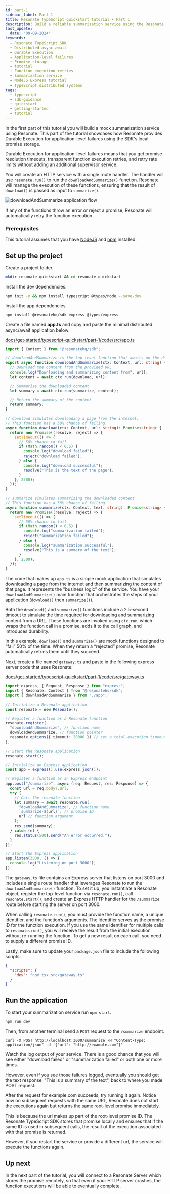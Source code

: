 ```yaml
---
id: part-1
sidebar_label: Part 1
title: Resonate TypeScript quickstart tutorial • Part 1
description: Build a reliable summarization service using the Resonate TypeScript SDK. This step-by-step tutorial demonstrates how to leverage Durable Execution to handle application-level failures with local promise storage, automatic retries, and transparent execution management.
last_update:
  date: "09-09-2024"
keywords:
  - Resonate TypeScript SDK
  - Distributed async await
  - Durable Execution
  - Application-level failures
  - Promise storage
  - tutorial
  - Function execution retries
  - Summarization service
  - NodeJS Express tutorial
  - TypeScript distributed systems
tags:
  - typescript
  - sdk-guidance
  - quickstart
  - getting-started
  - tutorial
---
```


In the first part of this tutorial you will build a mock summarization service using Resonate.
This part of the tutorial showcases how Resonate provides Durable Execution for application-level failures using the SDK's local promise storage.

Durable Execution for application-level failures means that you get promise resolution timeouts, transparent function execution retries, and retry rate limits without adding an additional supervisor service.

You will create an HTTP service with a single route handler.
The handler will use `resonate.run()` to run the `downloadAndSummarize()` function.
Resonate will manage the execution of these functions, ensuring that the result of `download()` is passed as input to `summarize()`.

![downloadAndSummarize application flow](/img/d&l-callgraph.gif)

If any of the functions throw an error or reject a promise, Resonate will automatically retry the function execution.

### Prerequisites

This tutorial assumes that you have [NodeJS](https://nodejs.org/en) and [npm](https://www.npmjs.com/) installed.

## Set up the project

Create a project folder.

```bash
mkdir resonate-quickstart && cd resonate-quickstart
```

Install the dev dependencies.

```bash
npm init -y && npm install typescript @types/node --save-dev
```

Install the app dependencies.

```bash
npm install @resonatehq/sdk express @types/express
```

Create a file named **app.ts** and copy and paste the minimal distributed async/await application below:

<!--SNIPSTART quickstart-ts-part-1-app-->
[docs/get-started/typescript-quickstart/part-1/code/src/app.ts](https://github.com/resonatehq/docs/blob/main/docs/get-started/typescript-quickstart/part-1/code/src/app.ts)
```ts
import { Context } from "@resonatehq/sdk";

// downloadAndSummarize is the top level function that awaits on the download and summarize functions.
export async function downloadAndSummarize(ctx: Context, url: string) {
  // Download the content from the provided URL
  console.log("Downloading and summarizing content from", url);
  let content = await ctx.run(download, url);

  // Summarize the downloaded content
  let summary = await ctx.run(summarize, content);

  // Return the summary of the content
  return summary;
}

// download simulates downloading a page from the internet.
// This function has a 50% chance of failing.
async function download(ctx: Context, url: string): Promise<string> {
  return new Promise((resolve, reject) => {
    setTimeout(() => {
      // 50% chance to fail
      if (Math.random() < 0.5) {
        console.log("download failed");
        reject("download failed");
      } else {
        console.log("download successful");
        resolve("This is the text of the page");
      }
    }, 2500);
  });
}

// summarize simulates summarizing the downloaded content
// This function has a 50% chance of failing.
async function summarize(ctx: Context, text: string): Promise<string> {
  return new Promise((resolve, reject) => {
    setTimeout(() => {
      // 50% chance to fail
      if (Math.random() < 0.5) {
        console.log("summarization failed");
        reject("summarization failed");
      } else {
        console.log("summarization successful");
        resolve("This is a summary of the text");
      }
    }, 2500);
  });
}
```
<!--SNIPEND-->

The code that makes up `app.ts` is a simple mock application that simulates downloading a page from the internet and then summarizing the content of that page.
It represents the "business logic" of the service.
You have your `downloadAndSummarize()` main function that orchestrates the steps of your application (`download()` then `summarize()`).

Both the `download()` and `summarize()` functions include a 2.5-second timeout to simulate the time required for downloading and summarizing content from a URL.
These functions are invoked using `ctx.run`, which wraps the function call in a promise, adds it to the call graph, and introduces durability.

In this example, `download()` and `summarize()` are mock functions designed to “fail” 50% of the time.
When they return a “rejected” promise, Resonate automatically retries them until they succeed.

Next, create a file named `gateway.ts` and paste in the following express server code that uses Resonate:

<!--SNIPSTART quickstart-ts-part-1-gateway-->
[docs/get-started/typescript-quickstart/part-1/code/src/gateway.ts](https://github.com/resonatehq/docs/blob/main/docs/get-started/typescript-quickstart/part-1/code/src/gateway.ts)
```ts
import express, { Request, Response } from "express";
import { Resonate, Context } from "@resonatehq/sdk";
import { downloadAndSummarize } from "./app";

// Initialize a Resonate application.
const resonate = new Resonate();

// Register a function as a Resonate function
resonate.register(
  "downloadAndSummarize", // function name
  downloadAndSummarize, // function pointer
  resonate.options({ timeout: 20000 }) // set a total execution timeout of 20 seconds
);

// Start the Resonate application
resonate.start();

// Initialize an Express application.
const app = express().use(express.json());

// Register a function as an Express endpoint
app.post("/summarize", async (req: Request, res: Response) => {
  const url = req.body?.url;
  try {
    // Call the resonate function
    let summary = await resonate.run(
      "downloadAndSummarize", // function name
      `summarize-${url}`, // promise ID
      url // function argument
    );
    res.send(summary);
  } catch (e) {
    res.status(500).send("An error occurred.");
  }
});

// Start the Express application
app.listen(3000, () => {
  console.log("Listening on port 3000");
});
```
<!--SNIPEND-->

The `gateway.ts` file contains an Express server that listens on port 3000 and includes a single route handler that leverages Resonate to run the `downloadAndSummarize()` function.
To set it up, you instantiate a Resonate object, register the top-level function via `resonate.run()`, call `resonate.start()`, and create an Express HTTP handler for the `/summarize` route before starting the server on port 3000.

When calling `resonate.run()`, you must provide the function name, a unique identifier, and the function’s arguments.
The identifier serves as the promise ID for the function execution.
If you use the same identifier for multiple calls to `resonate.run()`, you will receive the result from the initial execution without re-running the function.
To get a new result on each call, you need to supply a different promise ID.

Lastly, make sure to update your `package.json` file to include the following scripts:

```json
{
  "scripts": {
    "dev": "npx tsx src/gateway.ts"
  }
}
```

## Run the application

To start your summarization service run `npm start`.

```shell
npm run dev
```

Then, from another terminal send a `POST` request to the `/summarize` endpoint.

```shell
curl -X POST http://localhost:3000/summarize -H "Content-Type: application/json" -d '{"url": "http://example.com"}'
```

Watch the log output of your service.
There is a good chance that you will see either "download failed" or "summarization failed" or both one or more times.

However, even if you see those failures logged, eventually you should get the text response, "This is a summary of the text", back to where you made POST request.

After the request for example.com succeeds, try running it again.
Notice how on subsequent requests with the same URL, Resonate does not start the executions again but returns the same root-level promise immediately.

This is because the url makes up part of the root-level promise ID.
The Resonate TypeScript SDK stores that promise locally and ensures that if the same ID is used in subsequent calls, the result of the execution associated with that promise is returned.

However, if you restart the service or provide a different url, the service will execute the functions again.

## Up next

In the next part of the tutorial, you will connect to a Resonate Server which stores the promise remotely, so that even if your HTTP server crashes, the function executions will be able to eventually complete.
